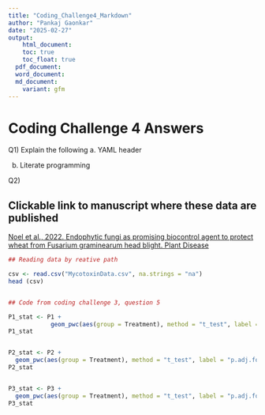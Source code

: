 ```yaml
---
title: "Coding_Challenge4_Markdown"
author: "Pankaj Gaonkar"
date: "2025-02-27"
output:
    html_document:
    toc: true
    toc_float: true
  pdf_document:
  word_document:
  md_document:
    variant: gfm
---
```


# Coding Challenge 4 Answers

Q1) Explain the following
a.	YAML header




b.	Literate programming

Q2)

## Clickable link to manuscript where these data are published

[Noel et al., 2022. Endophytic fungi as promising biocontrol agent to protect wheat from Fusarium graminearum head blight. Plant Disease](https://doi.org/10.1094/PDIS-06-21-1253-RE)


```r
## Reading data by reative path

csv <- read.csv("MycotoxinData.csv", na.strings = "na")
head (csv)


## Code from coding challenge 3, question 5

P1_stat <- P1 + 
            geom_pwc(aes(group = Treatment), method = "t_test", label = "p.adj.format")
P1_stat


P2_stat <- P2 + 
  geom_pwc(aes(group = Treatment), method = "t_test", label = "p.adj.format")
P2_stat


P3_stat <- P3 + 
  geom_pwc(aes(group = Treatment), method = "t_test", label = "p.adj.format")
P3_stat
```

